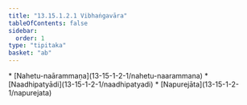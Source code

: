 ```yaml
---
title: "13.15.1.2.1 Vibhaṅgavāra"
tableOfContents: false
sidebar:
  order: 1
type: "tipitaka"
basket: "ab"
---
```



<DynamicBreadcrumb />



<TableOfContents>
* [Nahetu-naārammaṇa](13-15-1-2-1/nahetu-naarammana)
* [Naadhipatyādi](13-15-1-2-1/naadhipatyadi)
* [Napurejāta](13-15-1-2-1/napurejata)
</TableOfContents>